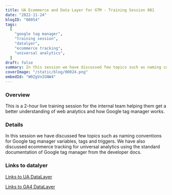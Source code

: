 ```yaml
---
title: UA Ecommerce and Data Layer for GTM - Training Session 001
date: "2022-11-24"
blogID: "00054"
tags:
  [
    "google tag manager",
    "training session",
    "datalyer",
    "ecommerce tracking",
    "universal analytics",
  ]
draft: false
summary: In this session we have discussed few topics such as naming conventions for Google tag manager variables, tags and triggers. We have also discussed ecommerce tracking for universal analytics using the standard documentation of Google tag manager from the developer docs.
coverImage: "/static/blog/00024.png"
embedId: "W0ZgVnIGNW4"
---
```


### Overview

This is a 2-hour live training session for the internal team helping them get a better understanding of web analytics and how Google tag manager works.

### Details

In this session we have discussed few topics such as naming conventions for Google tag manager
variables, tags and triggers. We have also discussed ecommerce tracking for universal analytics using
the standard documentation of Google tag manager from the developer docs.

### Links to datalyer

[Links to UA DataLayer](https://developers.google.com/analytics/devguides/collection/ua/gtm/enhanced-ecommerce)

[Links to GA4 DataLayer](https://developers.google.com/analytics/devguides/collection/ga4/ecommerce?client_type=gtm)

